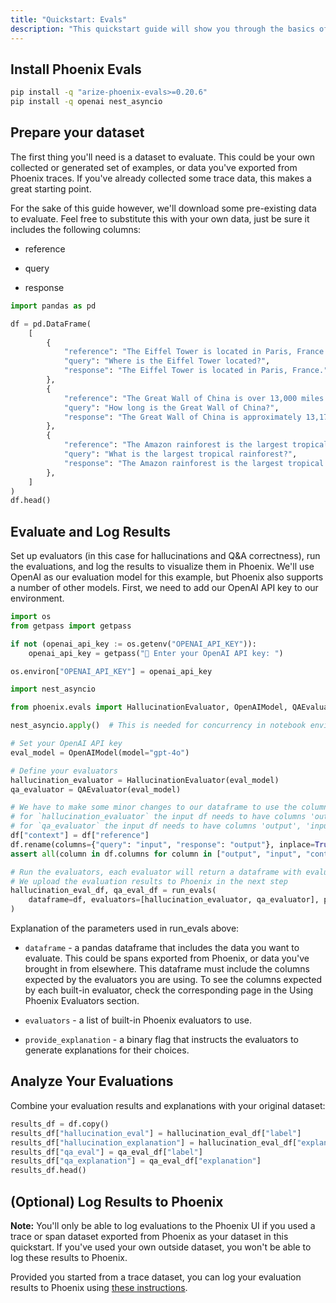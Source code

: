 ```yaml
---
title: "Quickstart: Evals"
description: "This quickstart guide will show you through the basics of evaluating data from your LLM application."
---
```


## Install Phoenix Evals

```bash
pip install -q "arize-phoenix-evals>=0.20.6"
pip install -q openai nest_asyncio
```

## Prepare your dataset

The first thing you'll need is a dataset to evaluate. This could be your own collected or generated set of examples, or data you've exported from Phoenix traces. If you've already collected some trace data, this makes a great starting point.

For the sake of this guide however, we'll download some pre-existing data to evaluate. Feel free to substitute this with your own data, just be sure it includes the following columns:

* reference

* query

* response

```python expandable
import pandas as pd

df = pd.DataFrame(
    [
        {
            "reference": "The Eiffel Tower is located in Paris, France. It was constructed in 1889 as the entrance arch to the 1889 World's Fair.",
            "query": "Where is the Eiffel Tower located?",
            "response": "The Eiffel Tower is located in Paris, France.",
        },
        {
            "reference": "The Great Wall of China is over 13,000 miles long. It was built over many centuries by various Chinese dynasties to protect against nomadic invasions.",
            "query": "How long is the Great Wall of China?",
            "response": "The Great Wall of China is approximately 13,171 miles (21,196 kilometers) long.",
        },
        {
            "reference": "The Amazon rainforest is the largest tropical rainforest in the world. It covers much of northwestern Brazil and extends into Colombia, Peru and other South American countries.",
            "query": "What is the largest tropical rainforest?",
            "response": "The Amazon rainforest is the largest tropical rainforest in the world. It is home to the largest number of plant and animal species in the world.",
        },
    ]
)
df.head()
```

## Evaluate and Log Results

Set up evaluators (in this case for hallucinations and Q\&A correctness), run the evaluations, and log the results to visualize them in Phoenix. We'll use OpenAI as our evaluation model for this example, but Phoenix also supports a number of other models. First, we need to add our OpenAI API key to our environment.

```python
import os
from getpass import getpass

if not (openai_api_key := os.getenv("OPENAI_API_KEY")):
    openai_api_key = getpass("🔑 Enter your OpenAI API key: ")

os.environ["OPENAI_API_KEY"] = openai_api_key
```

```python expandable
import nest_asyncio

from phoenix.evals import HallucinationEvaluator, OpenAIModel, QAEvaluator, run_evals

nest_asyncio.apply()  # This is needed for concurrency in notebook environments

# Set your OpenAI API key
eval_model = OpenAIModel(model="gpt-4o")

# Define your evaluators
hallucination_evaluator = HallucinationEvaluator(eval_model)
qa_evaluator = QAEvaluator(eval_model)

# We have to make some minor changes to our dataframe to use the column names expected by our evaluators
# for `hallucination_evaluator` the input df needs to have columns 'output', 'input', 'context'
# for `qa_evaluator` the input df needs to have columns 'output', 'input', 'reference'
df["context"] = df["reference"]
df.rename(columns={"query": "input", "response": "output"}, inplace=True)
assert all(column in df.columns for column in ["output", "input", "context", "reference"])

# Run the evaluators, each evaluator will return a dataframe with evaluation results
# We upload the evaluation results to Phoenix in the next step
hallucination_eval_df, qa_eval_df = run_evals(
    dataframe=df, evaluators=[hallucination_evaluator, qa_evaluator], provide_explanation=True
)
```

Explanation of the parameters used in run\_evals above:

* `dataframe` - a pandas dataframe that includes the data you want to evaluate. This could be spans exported from Phoenix, or data you've brought in from elsewhere. This dataframe must include the columns expected by the evaluators you are using. To see the columns expected by each built-in evaluator, check the corresponding page in the Using Phoenix Evaluators section.

* `evaluators` - a list of built-in Phoenix evaluators to use.

* `provide_explanation` - a binary flag that instructs the evaluators to generate explanations for their choices.

## Analyze Your Evaluations

Combine your evaluation results and explanations with your original dataset:

```python
results_df = df.copy()
results_df["hallucination_eval"] = hallucination_eval_df["label"]
results_df["hallucination_explanation"] = hallucination_eval_df["explanation"]
results_df["qa_eval"] = qa_eval_df["label"]
results_df["qa_explanation"] = qa_eval_df["explanation"]
results_df.head()
```

## (Optional) Log Results to Phoenix

**Note:** You'll only be able to log evaluations to the Phoenix UI if you used a trace or span dataset exported from Phoenix as your dataset in this quickstart. If you've used your own outside dataset, you won't be able to log these results to Phoenix.

Provided you started from a trace dataset, you can log your evaluation results to Phoenix using [these instructions](/phoenix/tracing/how-to-tracing/feedback-and-annotations/llm-evaluations).


